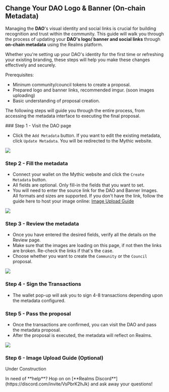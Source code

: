 
## Change Your DAO Logo & Banner (On-chain Metadata)

Managing the **DAO**'s visual identity and social links is crucial for building recognition and trust within the community. This guide will walk you through the process of updating your **DAO's logo/ banner and social links** through **on-chain metadata** using the Realms platform.

Whether you're setting up your DAO's identity for the first time or refreshing your existing branding, these steps will help you make these changes effectively and securely.

<Callout type="info" emoji="ℹ️">
Prerequisites:

* Mininum community/council tokens to create a proposal.
* Prepared logo and banner links, recommended imgur. (soon images uploading)
* Basic understanding of proposal creation.
</Callout>

The following steps will guide you through the entire process, from accessing the metadata interface to executing the final proposal.

<Steps>
### Step 1 - Visit the DAO page

- Click the `Add Metadata` button. If you want to edit the existing metadata, click `Update Metadata`. 
You will be redirected to the Mythic website.

![](../source/logo-banner/logo1.png)

### Step 2 - Fill the metadata

- Connect your wallet on the Mythic website and click the `Create Metadata` button.
- All fields are optional. Only fill-in the fields that you want to set.
- You will need to enter the source link for the DAO and Banner Images. All formats and sizes are supported.
If you don't have the link, follow the guide here to host your image online: [Image Upload Guide](#step-6---upload-image-guide-optional)

![](../source/logo-banner/logo2.png) 

### Step 3 - Review the metadata

- Once you have entered the desired fields, verify all the details on the Review page.
- Make sure that the images are loading on this page, if not then the links are broken. Re-check the links 
if that's the case.
- Choose whether you want to create the `Community` or the `Council` proposal.

![](../source/logo-banner/logo3.png)

### Step 4 - Sign the Transactions

- The wallet pop-up will ask you to sign 4-8 transactions depending upon the metadata configured.

### Step 5 - Pass the proposal

- Once the transactions are confirmed, you can visit the DAO and pass the metadata proposal.
- After the proposal is executed, the metadata will reflect on Realms.

![](../source/logo-banner/logo4.png)

### Step 6 - Image Upload Guide (Optional)

Under Construction
</Steps>


<Callout type="default" emoji="👉">
In need of **help**? Hop on on [**Realms Discord**](https://discord.com/invite/VsPbrK2hJk) and ask away your questions!
</Callout>

